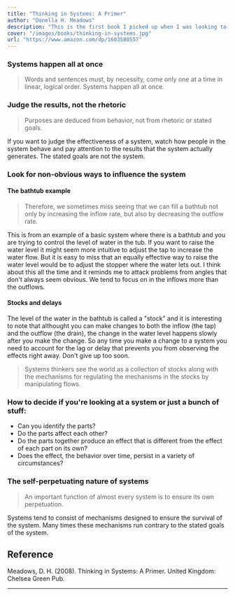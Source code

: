 ```yaml
---
title: "Thinking in Systems: A Primer"
author: "Donella H. Meadows"
description: "This is the first book I picked up when I was looking to get an introduction to systems thinking. It provides a good overview and taught me some basic mental models that surface a lot in daily work."
cover: "/images/books/thinking-in-systems.jpg"
url: "https://www.amazon.com/dp/1603580557"
---
```


### Systems happen all at once

<Blockquote>
  Words and sentences must, by necessity, come only one at a time in linear,
  logical order. Systems happen all at once.
</Blockquote>

### Judge the results, not the rhetoric

<Blockquote>
  Purposes are deduced from behavior, not from rhetoric or stated goals.
</Blockquote>

If you want to judge the effectiveness of a system, watch how people in the system behave and pay attention to the results that the system actually generates. The stated goals are not the system.

### Look for non-obvious ways to influence the system

#### The bathtub example

<Blockquote>
  Therefore, we sometimes miss seeing that we can fill a bathtub not only by
  increasing the inflow rate, but also by decreasing the outflow rate.
</Blockquote>

This is from an example of a basic system where there is a bathtub and you are trying to control the level of water in the tub. If you want to raise the water level it might seem more intuitive to adjust the tap to increase the water flow. But it is easy to miss that an equally effective way to raise the water level would be to adjust the stopper where the water lets out. I think about this all the time and it reminds me to attack problems from angles that don't always seem obvious. We tend to focus on in the inflows more than the outflows.

#### Stocks and delays

The level of the water in the bathtub is called a "stock" and it is interesting to note that althought you can make changes to both the inflow (the tap) and the outflow (the drain), the change in the water level happens slowly after you make the change. So any time you make a change to a system you need to account for the lag or delay that prevents you from observing the effects right away. Don't give up too soon.

<Blockquote>
  Systems thinkers see the world as a collection of stocks along with the
  mechanisms for regulating the mechanisms in the stocks by manipulating flows.
</Blockquote>

### How to decide if you're looking at a system or just a bunch of stuff:

- Can you identify the parts?
- Do the parts affect each other?
- Do the parts together produce an effect that is different from the effect of each part on its own?
- Does the effect, the behavior over time, persist in a variety of circumstances?

### The self-perpetuating nature of systems

<Blockquote>
  An important function of almost every system is to ensure its own
  perpetuation.
</Blockquote>

Systems tend to consist of mechanisms designed to ensure the survival of the system. Many times these mechanisms run contrary to the stated goals of the system.

<HrSection />

## Reference

Meadows, D. H. (2008). Thinking in Systems: A Primer. United Kingdom: Chelsea Green Pub.

---
